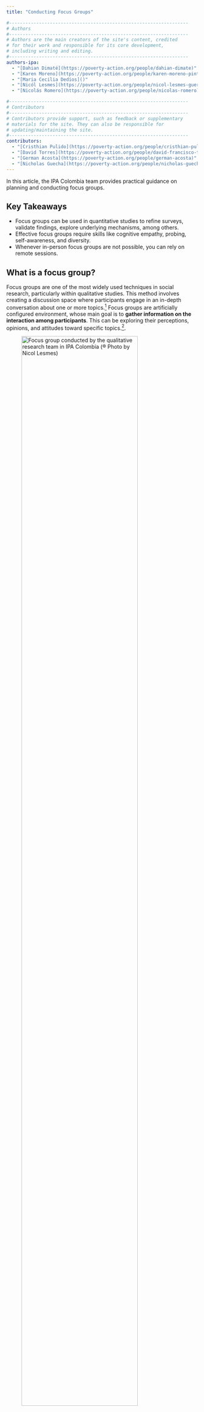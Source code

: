 ```yaml
---
title: "Conducting Focus Groups"

#------------------------------------------------------------------
# Authors
#------------------------------------------------------------------
# Authors are the main creators of the site's content, credited
# for their work and responsible for its core development,
# including writing and editing.
#------------------------------------------------------------------
authors-ipa:
  - "[Dahian Dimaté](https://poverty-action.org/people/dahian-dimate)"
  - "[Karen Moreno](https://poverty-action.org/people/karen-moreno-pinto)"
  - "[Maria Cecilia Dedios]()"
  - "[Nicól Lesmes](https://poverty-action.org/people/nicol-lesmes-guerrero)"
  - "[Nicolás Romero](https://poverty-action.org/people/nicolas-romero)"

#------------------------------------------------------------------
# Contributors
#------------------------------------------------------------------
# Contributors provide support, such as feedback or supplementary
# materials for the site. They can also be responsible for
# updating/maintaining the site.
#------------------------------------------------------------------
contributors:
  - "[Cristhian Pulido](https://poverty-action.org/people/cristhian-pulido)"
  - "[David Torres](https://poverty-action.org/people/david-francisco-torres-leon)"
  - "[German Acosta](https://poverty-action.org/people/german-acosta)"
  - "[Nicholas Guecha](https://poverty-action.org/people/nicholas-guecha)"
---
```


:::{.custom-summary-block}
In this article, the IPA Colombia team provides practical guidance on planning and conducting focus groups.
:::

:::{.callout-tip appearance="simple"}
## Key Takeaways
* Focus groups can be used in quantitative studies to refine surveys, validate findings, explore underlying mechanisms, among others.
* Effective focus groups require skills like cognitive empathy, probing, self-awareness, and diversity.
* Whenever in-person focus groups are not possible, you can rely on remote sessions.
:::

## What is a focus group?

Focus groups are one of the most widely used techniques in social research, particularly within qualitative studies. This method involves creating a discussion space where participants engage in an in-depth conversation about one or more topics.[^1] Focus groups are artificially configured environment, whose main goal is to **gather information on the interaction among participants**. This can be exploring their perceptions, opinions, and attitudes toward specific topics.[^2].

![Focus group conducted by the qualitative research team in IPA Colombia (® Photo by Nicol Lesmes)](/assets/images/focus-group-intro.jpeg){width=85%}

In typical focus group, a **moderator** leads the discussion. This person ensures active interaction among participants. The moderator's role is to ask questions that stimulate discussion, guide the conversation to gather valuable insights, and build trust with the participants. This trust is crucial to making participants feel comfortable expressing themselves freely, ensuring the discussion remains productive and focused on relevant topics. Focus groups allow us to gather data on how participants communicate, share their opinions and experiences, and react to the contributions of others. The dynamics of focus groups allows to identify what information is censored or encouraged among participants.[^3] In this context, group conversation does not necessarily imply consensus, because during the conversation participants may misinterpret each other's accounts, question themselves and attempt to persuade each other.[^4] Disagreement is also a key component of this collection technique, as it allows exploring the diversity of opinions and the reasons behind participants' beliefs and attitudes. Overall, focus groups make it possible to identify both shared perceptions and divergences among participants on a specific topic.

::: {.callout-note}
## Focus groups with migrant populations
In a focus group with Venezuelan migrants in Colombia, several common perceptions about the healthcare system emerged. While some participants acknowledged the accessibility of essential medical services as an advantage of the Colombian system, others expressed concerns about the quality of care, long wait times, and challenges in accessing specialized services, particularly due to their migratory status.
:::

![Migrants crossing the Colombia-Venezuela border](/assets/images/migrants-venezuela.jpeg){width=75%}

## Planning a focus group
Proper preparation is essential for the success of focus groups, ensuring that the research activity meets its field data collection objectives. This section provides detailed guidance on the planning steps that should be undertaken before conducting a focus group.

::: {.numbered-list}
(@) **Structure your team**
:::

Ideally, focus group teams should consist of at least two roles: a **moderator** and a **facilitator**. The moderator's primary responsibility is to lead the discussion during the focus group, ensuring that the conversation remains on track and that all participants are engaged. The facilitator handles logistical activities such as setting up recording equipment, providing refreshments and incentives, setting up the space, as well as, taking notes. It is crucial to clearly define and assign these roles in advance to ensure a smooth execution of the focus group.

::: {.callout-important}
## Important
If budget constraints prevent hiring a facilitator, it is important to recognize that this could negatively impact the quality of the activity and the data collected. Overburdening the moderator with both discussion and logistical duties may compromise their ability to maintain participant focus and engagement. Researchers should be aware of these potential drawbacks when planning qualitative data collection without a dedicated facilitator.
:::

::: {.numbered-list}
(@) **Recognize the skills of the field team**
:::

The quality of data produced during qualitative research activities is closely related to the skills of the moderator and facilitator. These competencies, outlined in **Table 1**, enable teams to recognize and adequately represent the diversity within qualitative data. While these skills are typically developed through years of study and practice, field teams often consist of individuals from multidisciplinary backgrounds with varying levels of experience. Regardless of experience level, it is important to review and discuss these skills with your team to identify possible gaps and opportunities for improvement.

Currently, there are no standardized metrics to measure the prevalence of these skills among qualitative fieldwork moderators. Therefore, the skills in **Table 1** should be viewed as a resource for reference and reflection for teams. Ensuring that everyone on the team understands how these competencies contribute to effectively engaging with the population is essential for collecting high-quality information.

| Skill  | Description | Why is this relevant? |
|--------|---------------------|----------------------|
| Cognitive empathy | The field team's ability to understand and communicate participants' situations from their perspectives, understanding how they see the world and their roles within it. | **Allows researchers to connect more deeply with participant's realities and experiences.** Helps to create a relationship of trust and respect with the participants. Seeks to avoid generalizations and stereotypes that may arise from preconceptions or external influences such as previous studies. Enhances understanding of participants' situations without resorting to pity. |
| Follow-up                    | The field team's ability to recognize when additional information is needed to answer the questions initially posed and those that arise during the research process. This ability implies curiosity and a willingness to explore new issues or doubts that emerge as data collection progresses. | **Increases the quality and robustness of data by allowing a more detailed exploration of the studied phenomenon.** Contributes to obtaining deeper responses from participants. Enables exploration of emerging themes during data collection. Helps in detecting and validating patterns observed in the field.                                                                                                                             |
| Self-awareness and reflexivity | The field team's ability to continuously reflect on how their presence, background, and assumptions influence data collection, interpretation, and analysis. This ongoing self-reflection ensures that the qualitative field team is mindful of its impact on the research process and the participants. | **Helps maintain ethics in the researcher-participant relationship.** Facilitates understanding of personal limitations in connecting with participants. Aids in developing strategies to overcome communication barriers and create an environment where participants feel comfortable sharing sensitive information.                                                                                                                     |
| Heterogeneity               | The field team's ability to represent and reflect the diversity within the group being studied. This skill involves recognizing and documenting the differences and variations among individuals or subgroups during qualitative research, typically applied during the data analysis phase. | **Contributes to challenging generalized and simplistic patterns.** Ensures that data reflect both common and atypical experiences. Demonstrates the field team's ability to identify, recognize, and document heterogeneity in the population studied.                                                                                                                                                                                   |
| Palpability                  | The field team's ability to provide detailed descriptions in their field notes or diaries, making the data tangible and clear. This involves avoiding abstract descriptions and, instead, offering vivid accounts that allow the research team to visualize and understand participants' experiences and contexts. | **The palpable field notes and diaries are accompanied by textual quotations, images, or other audiovisual resources that show events, situations, and actors that support the research findings.** Reliable findings are supported by specific details that clearly depict the events and situations studied. Helps to avoid abstraction in the data, grounding conclusions in concrete evidence.                                                                                     |                                                                                  |
: Table 1. Skills of field staff conducting focus groups

::: {.numbered-list}
(@) **Plan the logistics of your focus group**
:::

Logistical activities are important to ensure the correct implementation of focus groups. Careful logistical planning will ensure that all the necessary elements are in place to carry out the activities, participants have been scheduled in a timely manner, and all the details surrounding the fieldwork are clear. Based on the experience of conducting qualitative field operations in various contexts, the IPA Colombia team has identified several key practices that are essential for the logistical preparation of a focus group:

![Figure 1. Logistical activities for focus groups](/assets/images/focus-group-logistics.png){width=96%}

It is worth noting that **there is no particular order/progression to these activities**. The sequencing presented above is suggested and may change according to the context in which the focus groups are conducted. Figure 1 excludes logistical activities that the field and research team had to undertake to ensure the feasibility of conducting research activities, such as guaranteeing a space, contacting leaders, purchasing materials, etc. You should make a comprehensive list of the critical aspects to ensure the success of your qualitative data collection at different levels. As the fieldwork approaches, we suggest you consult the issues in Figure 1.

::: {.numbered-list}
(@) **Design and study the script**
:::
The discussion script is a support tool that seeks to guide the conversation during the focus group according to the research objectives. It contains open-ended questions and topics designed to encourage reflection and discussion. You should study the script several times before the activity so that you will be able to explore new topics without losing sight of the objectives of the session. During this process of studying the script, identify:

- The objective of the research activity.
- The logical order of the focus group guide.
- Possible words or expressions that may confuse the participants so that you have time to change them to more understandable ones.

If you know in detail the topics to be explored, the script will serve as a reminder during the talk, allowing you to have more flexible and deeper conversations, without losing sight of the research objectives.

::: {.callout-note}
## The role of the facilitator
In addition to understanding the script, the facilitator must also understand the research questions of the project. This will allow them to probe beyond the guide and see, during the execution of the activity, possible questions or dimensions of the problem that were not known when the script was developed.
:::

## Conducting a focus group

When initiating a focus group, always start by introducing yourself, explaining the role of each member of the work team, and the overall dynamics of the session. Read the informed consent, ensuring all participants clearly understand the purpose of the activity and the potential risks and benefits of their participation. During this process, emphasize the **confidentiality and anonymity** of the information collected during the focus group. The moderator should explicitly obtain the participants' authorization to record the session. Throughout the activity, create a comfortable and calm environment that allows participants to express their opinions spontaneously and without censorship. To maintain a favorable atmosphere, show interest, cordiality, and respect for all interventions, having an attitude of curiosity, even when the topics are extended or the opinions expressed differ from yours.

### Being an effective moderator

Table 2 presents key principles to moderate focus groups. [^5] The moderator plays a key role guiding the discussion, ensuring equal participation from all members, and keeping the conversation focused on relevant topics. An effective moderator facilitates a smooth and natural discussion, creating an environment where participants feel comfortable and safe to express their opinions openly, without fear of criticism or judgment. The moderator also manages potentially challenging group dynamics, ensuring that all participants have equal opportunities to contribute, and preventing any one participant from dominating the conversation. Other key responsibilities of an effective moderator include:

- Ensuring the recording equipment is working properly throughout the activity.
- Taking comprehensive notes on the entire activity, particularly focusing on participants' interactions and nonverbal reactions.
- Ensuring that the seating arrangement of the participants is appropriate for effective communication.
- Providing logistical support to the moderator by delivering refreshments and incentives (if applicable) and attending to the specific needs of participants, such as assisting visually impaired individuals or accommodating participants with children.
- Supporting the moderator in managing the session's timing.


| Activity                        | Description                                                                                                                                                                                                                                                                                                                                                                                                                                                                                       |
|----------------------------------------------------|--------------------------------------------------------------------------------------------------------------------------------------|
| **Show interest in participants** <br>(*Cognitive empathy*)   | As a moderator, it's important to show respect and genuine interest in each participant's contributions. Recognize that everyone has valuable knowledge, regardless of their education level, experience or background. <br><br>💡 Acknowledge contributions with expressions such as "Thank you for sharing that" or "That's a very interesting point.". Address participants by their first name or their chosen pseudonym.           |
| **Avoid assumptions**  <br><br>(*Follow-up and heterogeneity*)         | Do not assume that the concepts or ideas expressed by the participants are obvious. Avoid taking for granted the meaning of any idea, concept, or expression. <br><br>💡 For example: In a focus group with Venezuelan migrants, the expression "chamo" comes up. If you do not know this word, you should ask the participants directly what they are referring to with that word.   |
| **Generate empathy with participants**<br>(*Cognitive empathy*)  | Try to generate an empathetic connection with the focus group attendees, as this will help them feel safe and valued in sharing their emotions and experiences. By creating a non-judgmental environment, participants may feel more comfortable speaking honestly and openly.<br><br>💡 Repeat or summarize participants' comments to show that you understand their perspectives. Be patient. Do not rush the answers. Allow participants to take their time to think and respond.            |
| **Be a moderator, not a participant** <br>(*Reflexivity*)   | The moderator's role is to guide the conversation, not to be part of it or share personal views. Some moderators assume that sharing personal experiences will encourage a greater exchange of ideas among participants. However, this practice can induce bias and affect the conversation's overall flow.                |
| **Be prepared to listen to different opinions and control your reactions** <br>(*Reflexivity*) | The moderator is not impartial, no matter how hard he/she tries. It is important to identify your own biases and seek to contain personal assessments of the various opinions that may come from the participants. Avoid making value judgments about the testimonies and responses of the attendees. <br><br>💡 It's important to be mindful of your reactions, as even small responses like nodding or giving short positive feedback such as 'I think so too' or 'You are right' can inadvertently influence the discussion. These reactions can induce social desirability bias, potentially altering the participants' responses and the overall dynamics of the discussion.                  |
| **Use your talents**    <br>(*Palpability*)          | Identify your talents and use those that build trust and encourage conversation among participants. <br><br>💡 Make a list of your skills and talents. Think about what you do well and how these talents can be useful in the context of a focus group.                 |
| **Ask follow-up questions**  <br>(*Follow-up*)      | Asking follow-up questions allows for a deeper exploration of participant's responses. This is essential to understand not only what people think, but why they think the way they do.                  |

: Table 2. Principles of focus group moderation

### Potential challenges during a focus group

There are situations that could take place during a focus group that you should be prepared for. Here are some examples:

::: {.callout-warning collapse="true"}
## **Emotional overflow from participants**
Managing emotions can be one of the most complex challenges during a focus group, especially when discussions touch on intense or personal topics. Allow participants to express their emotions, but guide them constructively. Ask how they feel and why, and look for ways to channel those emotions into the discussion. If a person is emotionally affected by an event, ask them if they wish to continue the activity and remind them that participation is voluntary. If emotions disrupt the session, take a short break and show understanding and support. In accordance with research protocols, provide relevant mental health care resources that may be useful for the participants. If the issues to be addressed during the focus group sessions are sensitive, it is desirable for the field team to have a course or training on psychological first aid.
:::

::: {.callout-warning collapse="true"}
## **Resistance to recording**
Some participants may not agree with the recording of their testimonies. If this happens, take into account the following recommendations. If this is the case, emphasize confidentiality, anonymity, and privacy of the data. Remind participants that during the analysis of the information, no personal data of any participant will be added. If you do not obtain authorization to record the session, take notes on topics of conversation, interactions between participants, and other relevant data.
:::

::: {.callout-warning collapse="true"}
## **Conversation diversion**
While deviations from the central theme can sometimes provide valuable insights, it's necessary to steer the conversation back to the research objectives when it strays too far. During the participants' interventions, ask follow-up questions that allow you to close the ideas and/or redirect them to the research objectives.
:::

::: {.callout-warning collapse="true"}
## **Participants trying to dominate the conversation**
Occasionally, some participants may attempt to dominate the discussion, overshadowing more reserved participants. Set ground rules at the start of the session regarding the length of contributions. Identify strategies for asking participants to close their ideas when they are too long. For example, you can use an eye-catching object like a signaling paddle to get participants to finish their contributions.
:::

::: {.callout-warning collapse="true"}
## **Participants who are shy or reluctant to participate**
Some participants are too shy to participate or are pushed aside by those who seek to dominate the conversation. In these cases, you must control the situation so everyone can join the conversation. Use "icebreaker" activities at the beginning of the session in which everyone participates. Directly address less active attendees with open-ended questions that encourage them to express their thoughts.
:::

::: {.callout-warning collapse="true"}
## **Polarization of the conversation**
Some topics may have one side polarization on the group discussion, leading to an "excessive consensus" where some participants may hesitate to contradict the dominant view on certain topics. This can limit the diversity of perspectives and affect data quality. Emphasize that all viewpoints are valuable and that there are no right or wrong answers. Divide the group into smaller subgroups to discuss certain topics, then reconvene to share different perspectives. Limit speaking time to prevent any one participant from monopolizing the discussion. If the conversation becomes hostile, remind the group of the activity's purpose and, if necessary, pause the session.
:::

### Frequent mistakes during moderation

When conducting focus groups, it is important to avoid common mistakes that can compromise the effectiveness of the session and the quality of the collected data. Some of the most critical mistakes are described here:

![Figure 2. Common mistakes made when conducting focus groups](/assets/images/focus-group-mistakes.png){width=95%}

## After the focus group

The focus group session ends when all research topics have been covered and no new data or relevant information is obtained; the research objectives have been achieved, collecting the quantity and quality of data needed to answer the research questions, or when time and resources have reached their limits. To close the work session, it is recommended to (i) **offer space for reflection** in which participants can express comments, suggestions, or questions about what happened in the focus group; (ii) **thank the participants** for their time and willingness to participate, emphasizing that the opinions and information provided are of great importance for the study or research being conducted; and (iii) **close the data flow**, prioritizing the safe storage of the recording of the research activity. Some of the moderator's responbibilites in this phase include:

- Support data flow closure and secure storage of information.
- Provide the notes taken to the moderator.
- Ensure that all equipment used (tape recorders, computers, microphones, etc.) is complete.

At the end of the focus group, it is extremely important to document the information obtained in detail. How this documentation is done is a decision linked to the research design and is determined before fieldwork begins. Information should be recorded promptly, as soon as the focus group concludes, to prevent the loss of crucial details. This immediate action is vital to the research process. In addition, the products derived from the focus group must follow information storage protocols, which may include **anonymization** and **encryption** to avoid compromising the **confidentiality** of participants. Examples of products you can use for this purpose are:

- **Full transcripts** of the discussions
- **Detailed notes** taken during the research activity
- **Field notes**
- **Field diaries**

::: {.callout-important}
**Remember:**
The lack of initial documentation products risks all information processing components and, thus, the quality of the obtained data.
:::

## Online focus groups
Virtual focus groups are a viable alternative when in-person sessions are not possible due to factors like distance, time, or budget constraints. While the virtual format shares many characteristics with in-person focus groups, including preparation and moderation activities, it also presents unique challenges that require specific attention.

| Challenges                                | Description                                                                                                                                                                                                 | Possible solutions                                                                                                                                                                                                                                                                                                                                                                                                                                                                                                                                                                                                 |
|-------------------------------------------|-------------------------------------------------------------------------------------------------------------------------------------------------------------------------------------------------------------|------------------------------------------------------------------------------------------------------------------------------------------------------------------------------------------------------------------------------------------------------------------------------------------------------------------------------------------------------------------|
| **Low interaction**                       | Virtual settings can reduce interaction due to participants' inability to read body language and challenges in responding in real time.                                                                      | Adapt icebreakers to virtual environments. Use activities that promote group dynamics and interaction. Encourage people to keep their cameras turned on. Try to schedule fewer participants, in order to focus attention on the attendees. Manage short conversational scripts as virtual environments may limit direct communication, which could result in skipping sections and/or questions.                                                                                                                                                                                                                     |
| **Connectivity problems**                 | Connectivity issues may cause partial or complete interruptions in participants' involvement.                                                                                                               | Validate participants' internet connection before scheduling. Provide necessary support, such as data recharges, to ensure participation. Avoid imposing any costs on participants for participating.                                                                                                                                                                                                                                                                                                                                                                                                              |
| **Lack of knowledge of the video call platform** | Some participants may struggle with connecting to and navigating the chosen platform due to unfamiliarity with digital tools.                                                                                 | During the scheduling, offer training on how to use the platform on which the activity will be carried out, for those who need assistance.                                                                                                                                                                                                                                                                                                                                                                                                                                                                          |
| **Lack of privacy**                       | Some participants may take the video call in shared spaces. This situation may place participants in uncomfortable or risky situations, depending on the sensitivity of the topics.                          | During the scheduling, ask the participants directly: <br> i) where they will take the interview <br> ii) who might listen to you <br> iii) if they feel safe having the interview under these conditions. <br> Based on the above, assess whether it is convenient for certain people to participate in the study under these conditions. If people cannot find a private space and sensitive or confidential topics are handled, we recommend not including that participant in the focus group. And evaluate interviewing this person in a different setting.                                                                                     |
| **Distractions and lack of focus**        | Participants may be distracted by other duties or social media during the session, affecting their concentration and participation.                                                                          | Suggest that people have their cameras turned on. Emphasize the need for full attention and engagement during the session.                                                                                                                                                                                                                                                                                                                                                                                                                                                                                          |
| **Fatigue due to constant use of screens**| Prolonged screen time can lead to fatigue, affecting the focus and energy of both moderators and participants.                                                                                               | Schedule breaks during long sessions. Limit the duration of each session to a reasonable time, approximately one (1) hour. Plan multiple sessions if needed.                                                                                                                                                                                                                                                                                                                                                                                                                                                    |

: Table 3. Challenges of online focus groups {.stripped}

### Conclusion{.unlisted}

This practical guide offers essential tools for conducting qualitative fieldwork through focus groups. However, it's important to remember that data collection is just the beginning. After gathering data through focus groups, the next step is to analyze the information. This analysis is crucial for interpreting the results, identifying patterns, themes, and meanings, and ultimately enriching qualitative research.

:::custom-date-block
Last updated: February 22, 2025
:::

[^1]: Jenny Kitzinger, "Qualitative Research: introducing focus groups," (1999).  BMJ 311:299-302.doi: 10.1136/bmj.311.7000.299.
[^2]: Jenny Kitzinger, "The Methodology of Focus Groups: The Importance of Interaction Between Research Participants," Sociology of Health & Illness 16, no. 1 (1994): 106.
[^3]: Jenny Kitzinger, "The Methodology of Focus Groups: The Importance of Interaction Between Research Participants," Sociology of Health & Illness 16, no. 1 (1994): 110.
[^4]: Ibid
[^5]: Richard Krueger. 1998. Moderating Focus Groups. Thousand Oaks: Sage Publications.
[^6]: Ibid
